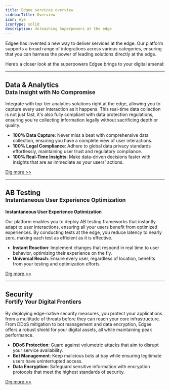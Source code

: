 ```yaml
---
title: Edgee services overview
sidebarTitle: Overview
icon: eye
iconType: solid
description: Unleashing Superpowers at the edge
---
```


Edgee has invented a new way to deliver services at the edge. Our platform supports a broad range of 
integrations across various categories, ensuring that you can harness the power of leading solutions directly at the edge.

Here’s a closer look at the superpowers Edgee brings to your digital arsenal:

---

## Data & Analytics <br /><sup>Data Insight with No Compromise</sup>

Integrate with top-tier analytics solutions right at the edge, allowing you to capture every user interaction as it happens. 
This real-time data collection is not just fast, it's also fully compliant with data protection regulations, 
ensuring you're collecting information legally without sacrificing depth or quality.

- **100% Data Capture**: Never miss a beat with comprehensive data collection, ensuring you have a complete view of user interactions.
- **100% Legal Compliance**: Adhere to global data privacy standards effortlessly, maintaining user trust and regulatory compliance.
- **100% Real-Time Insights**: Make data-driven decisions faster with insights that are as immediate as your users' actions.

[Dig more >>](/services/data-analytics)

---

## AB Testing <br /><sup>Instantaneous User Experience Optimization</sup>

**Instantaneous User Experience Optimization**

Our platform enables you to deploy AB testing frameworks that instantly adapt to user interactions, 
ensuring all your users benefit from optimized experiences. By conducting tests at the edge, you reduce latency to nearly zero, 
making each test as efficient as it is effective.

- **Instant Reaction**: Implement changes that respond in real time to user behavior, optimizing their experience on the fly.
- **Universal Reach**: Ensure every user, regardless of location, benefits from your testing and optimization efforts.

[Dig more >>](/services/ab-testing)

---

## Security <br /><sup>Fortify Your Digital Frontiers</sup>

By deploying edge-native security measures, you protect your applications from a multitude of threats before they can reach your core infrastructure. 
From DDoS mitigation to bot management and data encryption, Edgee offers a robust shield for your digital assets, all while maintaining peak performance.

- **DDoS Protection**: Guard against volumetric attacks that aim to disrupt your service availability.
- **Bot Management**: Keep malicious bots at bay while ensuring legitimate users have uninterrupted access.
- **Data Encryption**: Safeguard sensitive information with encryption protocols that meet the highest standards of security.

[Dig more >>](/services/security)
